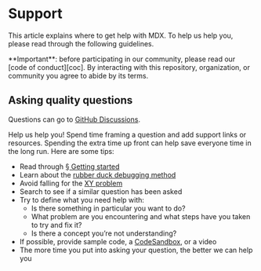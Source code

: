 
# Support

This article explains where to get help with MDX.
To help us help you, please read through the following guidelines.

<Note type="info">
  **Important**: before participating in our community, please read our
  [code of conduct][coc].
  By interacting with this repository, organization, or community you agree to
  abide by its terms.
</Note>

## Asking quality questions

Questions can go to [GitHub Discussions][chat].

Help us help you!
Spend time framing a question and add support links or resources.
Spending the extra time up front can help save everyone time in the long run.
Here are some tips:

*   Read through [§ Getting started][getting-started]
*   Learn about the [rubber duck debugging method][rubberduck]
*   Avoid falling for the [XY problem][xy]
*   Search to see if a similar question has been asked
*   Try to define what you need help with:
    *   Is there something in particular you want to do?
    *   What problem are you encountering and what steps have you taken to try
        and fix it?
    *   Is there a concept you’re not understanding?
*   If possible, provide sample code, a [CodeSandbox][cs],
    or a video
*   The more time you put into asking your question, the better we can help you

[coc]: https://github.com/mdx-js/.github/blob/HEAD/code-of-conduct.md

[rubberduck]: https://rubberduckdebugging.com

[xy]: https://meta.stackexchange.com/questions/66377/what-is-the-xy-problem/66378#66378

[getting-started]: /getting-started/

[chat]: https://github.com/mdx-js/mdx/discussions

[cs]: https://codesandbox.io
